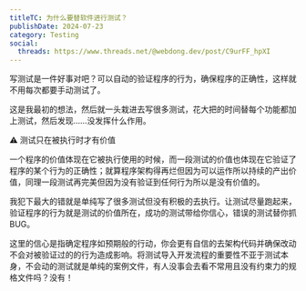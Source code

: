 ```yaml
---
titleTC: 为什么要替软件进行测试？
publishDate: 2024-07-23
category: Testing
social:
  threads: https://www.threads.net/@webdong.dev/post/C9urFF_hpXI
---
```


写测试是一件好事对吧？可以自动的验证程序的行为，确保程序的正确性，这样就不用每次都要手动测试了。

这是我最初的想法，然后就一头栽进去写很多测试，花大把的时间替每个功能都加上测试，然后发现……没发挥什么作用。

⚠ 测试只在被执行时才有价值

一个程序的价值体现在它被执行使用的时候，而一段测试的价值也体现在它验证了程序的某个行为的正确性；就算程序架构得再烂但因为可以运作所以持续的产出价值，同理一段测试再完美但因为没有验证到任何行为所以是没有价值的。

我犯下最大的错就是单纯写了很多测试但没有积极的去执行。让测试尽量跑起来，验证程序的行为就是测试的价值所在，成功的测试带给你信心，错误的测试替你抓 BUG。

这里的信心是指确定程序如预期般的行动，你会更有自信的去架构代码并确保改动不会对被验证过的的行为造成影响。将测试导入开发流程的重要性不亚于测试本身，不会动的测试就是单纯的案例文件，有人没事会去看不常用且没有约束力的规格文件吗？没有！
